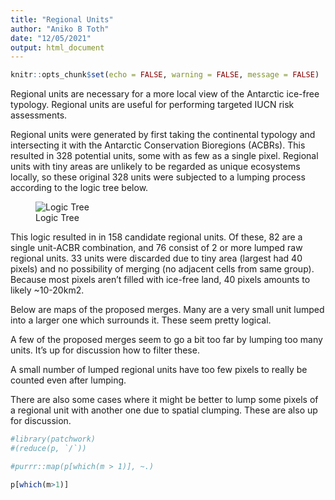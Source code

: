 ```yaml
---
title: "Regional Units"
author: "Aniko B Toth"
date: "12/05/2021"
output: html_document
---
```


```r
knitr::opts_chunk$set(echo = FALSE, warning = FALSE, message = FALSE)
```

Regional units are necessary for a more local view of the Antarctic ice-free typology. Regional units are useful for performing targeted IUCN risk assessments. 

Regional units were generated by first taking the continental typology and intersecting it with the Antarctic Conservation Bioregions (ACBRs). This resulted in 328 potential units, some with as few as a single pixel. Regional units with tiny areas are unlikely to be regarded as unique ecosystems locally, so these original 328 units were subjected to a lumping process according to the logic tree below. 

![Logic Tree](Regional_logicTree.png)

This logic resulted in in 158 candidate regional units. Of these, 82 are a single unit-ACBR combination, and 76 consist of 2 or more lumped raw regional units. 33 units were discarded due to tiny area (largest had 40 pixels) and no possibility of merging (no adjacent cells from same group). Because most pixels aren't filled with ice-free land, 40 pixels amounts to likely ~10-20km2. 

Below are maps of the proposed merges. Many are a very small unit lumped into a larger one which surrounds it. These seem pretty logical. 

A few of the proposed merges seem to go a bit too far by lumping too many units. It's up for discussion how to filter these.

A small number of lumped regional units have too few pixels to really be counted even after lumping. 

There are also some cases where it might be better to lump some pixels of a regional unit with another one due to spatial clumping. These are also up for discussion.


```r
#library(patchwork)
#(reduce(p, `/`))

#purrr::map(p[which(m > 1)], ~.)

p[which(m>1)]
```

